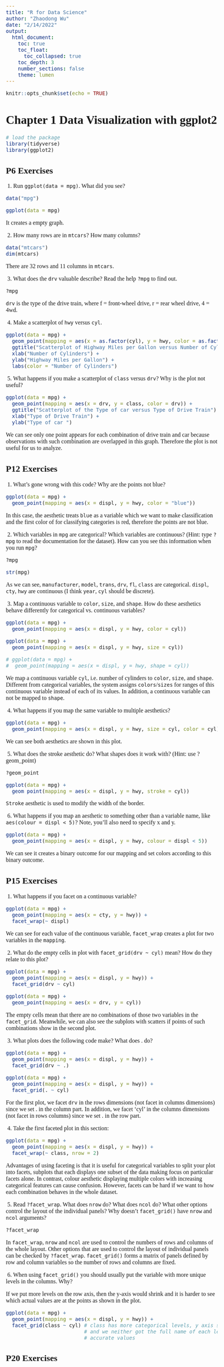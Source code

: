 ```yaml
---
title: "R for Data Science"
author: "Zhaodong Wu"
date: "2/14/2022"
output:   
  html_document:
    toc: true
    toc_float:
      toc_collapsed: true
    toc_depth: 3
    number_sections: false
    theme: lumen
---
```


<style type="text/css">
  body{
  font-size: 12pt;
  font-family: Roman;
}
</style>

```r
knitr::opts_chunk$set(echo = TRUE)
```

# Chapter 1 Data Visualization with ggplot2

```r
# load the package
library(tidyverse)
library(ggplot2)
```

## P6 Exercises

\ 1. Run `ggplot(data = mpg)`. What did you see?

```r
data("mpg")

ggplot(data = mpg)
```

It creates a empty graph.

\ 2. How many rows are in `mtcars`? How many columns?

```r
data("mtcars")
dim(mtcars)
```

There are 32 rows and 11 columns in `mtcars`.

\ 3. What does the `drv` valuable describe? Read the help `?mpg` to find out.

```r
?mpg
```

`drv` is the type of the drive train, where f = front-wheel drive, r = rear wheel drive, 4 = 4wd.

\ 4. Make a scatterplot of `hwy` versus `cyl`.

```r
ggplot(data = mpg) +
  geom_point(mapping = aes(x = as.factor(cyl), y = hwy, color = as.factor(cyl))) +
  ggtitle("Scatterplot of Highway Miles per Gallon versus Number of Cylinders") +
  xlab("Number of Cylinders") +
  ylab("Highway Miles per Gallon") +
  labs(color = "Number of Cylinders")
```

\ 5. What happens if you make a scatterplot of `class` versus `drv`? Why is the plot not useful?

```r
ggplot(data = mpg) +
  geom_point(mapping = aes(x = drv, y = class, color = drv)) +
  ggtitle("Scatterplot of the Type of car versus Type of Drive Train") +
  xlab("Type of Drive Train") +
  ylab("Type of car ")
```

We can see only one point appears for each combination of drive train and car because observations with such combination are overlapped in this graph. Therefore the plot is not useful for us to analyze.

## P12 Exercises

\ 1. What’s gone wrong with this code? Why are the points not blue?

```r
ggplot(data = mpg) + 
  geom_point(mapping = aes(x = displ, y = hwy, color = "blue"))
```

In this case, the aesthetic treats `blue` as a variable which we want to make classification and the first color of for classifying categories is red, therefore the points are not blue.

\ 2. Which variables in `mpg` are categorical? Which variables are continuous? (Hint: type `?mpg` to read the documentation for the dataset). How can you see this information when you run `mpg`?

```r
?mpg
```

```r
str(mpg)
```

As we can see, `manufacturer`, `model`, `trans`, `drv`, `fl`, `class` are categorical. `displ`, `cty`, `hwy` are continuous (I think `year`, `cyl` should be discrete).

\ 3. Map a continuous variable to `color`, `size`, and `shape`. How do these aesthetics behave differently for categorical vs. continuous variables?

```r
ggplot(data = mpg) +
  geom_point(mapping = aes(x = displ, y = hwy, color = cyl))

ggplot(data = mpg) +
  geom_point(mapping = aes(x = displ, y = hwy, size = cyl))

# ggplot(data = mpg) +
#  geom_point(mapping = aes(x = displ, y = hwy, shape = cyl))
```

We map a continuous variable `cyl`, i.e. number of cylinders to `color`, `size`, and `shape`. Different from categorical variables, the system assigns `colors`/`sizes` for ranges of this continuous variable instead of each of its values. In addition, a continuous variable can not be mapped to `shape`.

\ 4. What happens if you map the same variable to multiple aesthetics?

```r
ggplot(data = mpg) +
  geom_point(mapping = aes(x = displ, y = hwy, size = cyl, color = cyl))
```

We can see both aesthetics are shown in this plot.

\ 5. What does the stroke aesthetic do? What shapes does it work with? (Hint: use ?geom_point)

```r
?geom_point

ggplot(data = mpg) +
  geom_point(mapping = aes(x = displ, y = hwy, stroke = cyl))
```

`Stroke` aesthetic is used to modify the width of the border.

\ 6. What happens if you map an aesthetic to something other than a variable name, like `aes(colour = displ < 5)`? Note, you’ll also need to specify x and y.

```r
ggplot(data = mpg) +
  geom_point(mapping = aes(x = displ, y = hwy, colour = displ < 5))
```

We can see it creates a binary outcome for our mapping and set colors according to this binary outcome.

## P15 Exercises

\ 1. What happens if you facet on a continuous variable?

```r
ggplot(data = mpg) + 
  geom_point(mapping = aes(x = cty, y = hwy)) + 
  facet_wrap(~ displ)
```

We can see for each value of the continuous variable, `facet_wrap` creates a plot for two variables in the `mapping`.

\ 2. What do the empty cells in plot with `facet_grid(drv ~ cyl)` mean? How do they relate to this plot?

```r
ggplot(data = mpg) + 
  geom_point(mapping = aes(x = displ, y = hwy)) + 
  facet_grid(drv ~ cyl)
```

```r
ggplot(data = mpg) + 
  geom_point(mapping = aes(x = drv, y = cyl))
```

The empty cells mean that there are no combinations of those two variables in the `facet_grid`. Meanwhile, we can also see the subplots with scatters if points of such combinations show in the second plot.

\ 3. What plots does the following code make? What does . do?

```r
ggplot(data = mpg) + 
  geom_point(mapping = aes(x = displ, y = hwy)) +
  facet_grid(drv ~ .)

ggplot(data = mpg) + 
  geom_point(mapping = aes(x = displ, y = hwy)) +
  facet_grid(. ~ cyl)
```

For the first plot, we facet `drv` in the rows dimensions (not facet in columns dimensions) since we set . in the column part. In addition, we  facet 'cyl' in the columns dimensions (not facet in rows columns) since we set . in the row part.

\ 4. Take the first faceted plot in this section:

```r
ggplot(data = mpg) + 
  geom_point(mapping = aes(x = displ, y = hwy)) + 
  facet_wrap(~ class, nrow = 2)
```

Advantages of using faceting is that it is useful for categorical variables to split your plot into facets, subplots that each displays one subset of the data making focus on particular facets alone. In contrast, colour aesthetic displaying multiple colors with increasing categorical features can cause confusion. However, facets can be hard if we want to how each combination behaves in the whole dataset.

\ 5. Read `?facet_wrap`. What does `nrow` do? What does `ncol` do? What other options control the layout of the individual panels? Why doesn’t `facet_grid()` have `nrow` and `ncol` arguments?

```r
?facet_wrap
```

In `facet_wrap`, `nrow` and `ncol` are used to control the numbers of rows and columns of the whole layout. Other options that are used to control the layout of individual panels can be checked by `?facet_wrap`. `facet_grid()` forms a matrix of panels defined by row and column variables so the number of rows and columns are fixed.

\ 6. When using `facet_grid()` you should usually put the variable with more unique levels in the columns. Why?

If we put more levels on the row axis, then the y-axis would shrink and it is harder to see which actual values are at the points as shown in the plot.

```r
ggplot(data = mpg) + 
  geom_point(mapping = aes(x = displ, y = hwy)) + 
  facet_grid(class ~ cyl) # class has more categorical levels, y axis shrank
                          # and we neither got the full name of each level nor
                          # accurate values
```

## P20 Exercises